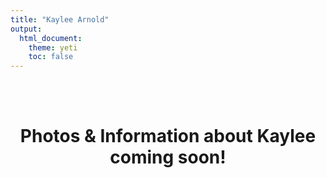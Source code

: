 ```yaml
---
title: "Kaylee Arnold"
output: 
  html_document:
    theme: yeti
    toc: false
---
```


<center>

<br>
<br>

# Photos & Information about Kaylee coming soon!